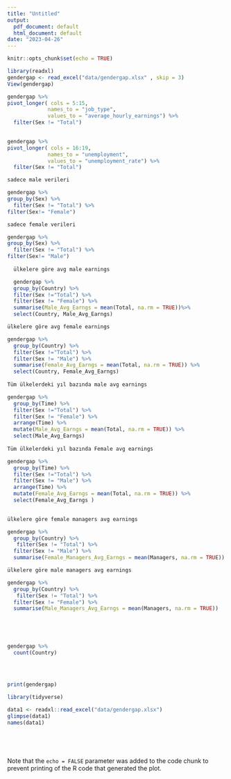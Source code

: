 ```yaml
---
title: "Untitled"
output:
  pdf_document: default
  html_document: default
date: "2023-04-26"
---
```


```r
knitr::opts_chunk$set(echo = TRUE)
```




```r
library(readxl)
gendergap <- read_excel("data/gendergap.xlsx" , skip = 3)
View(gendergap)

gendergap %>%
pivot_longer( cols = 5:15,
             names_to = "job_type",
             values_to = "average_hourly_earnings") %>%
  filter(Sex != "Total")
  

gendergap %>%
pivot_longer( cols = 16:19,
             names_to = "unemployment",
             values_to = "unemployment_rate") %>%
  filter(Sex != "Total")

sadece male verileri

gendergap %>%
group_by(Sex) %>%
  filter(Sex != "Total") %>%
filter(Sex!= "Female")

sadece female verileri

gendergap %>%
group_by(Sex) %>%
  filter(Sex != "Total") %>%
filter(Sex!= "Male")
  
  ülkelere göre avg male earnings

  gendergap %>%
  group_by(Country) %>%
  filter(Sex !="Total") %>%
  filter(Sex != "Female") %>%
  summarise(Male_Avg_Earngs = mean(Total, na.rm = TRUE))%>%
  select(Country, Male_Avg_Earngs)

ülkelere göre avg female earnings

gendergap %>%
  group_by(Country) %>%
  filter(Sex !="Total") %>%
  filter(Sex != "Male") %>%
  summarise(Female_Avg_Earngs = mean(Total, na.rm = TRUE)) %>%
  select(Country, Female_Avg_Earngs)
  
Tüm ülkelerdeki yıl bazında male avg earnings

gendergap %>%
  group_by(Time) %>%
  filter(Sex !="Total") %>%
  filter(Sex != "Female") %>%
  arrange(Time) %>%
  mutate(Male_Avg_Earngs = mean(Total, na.rm = TRUE)) %>%
  select(Male_Avg_Earngs)
  
Tüm ülkelerdeki yıl bazında Female avg earnings

gendergap %>%
  group_by(Time) %>%
  filter(Sex !="Total") %>%
  filter(Sex != "Male") %>%
  arrange(Time) %>%
  mutate(Female_Avg_Earngs = mean(Total, na.rm = TRUE)) %>%
  select(Female_Avg_Earngs )
  

ülkelere göre female managers avg earnings

gendergap %>%
  group_by(Country) %>% 
   filter(Sex != "Total") %>%
  filter(Sex != "Male") %>%
  summarise(Female_Managers_Avg_Earngs = mean(Managers, na.rm = TRUE)) 

ülkelere göre male managers avg earnings

gendergap %>%
  group_by(Country) %>% 
   filter(Sex != "Total") %>%
  filter(Sex != "Female") %>%
  summarise(Male_Managers_Avg_Earngs = mean(Managers, na.rm = TRUE))
  

  


gendergap %>%
  count(Country)
  
  
  

print(gendergap)
```
```r
library(tidyverse)

data1 <- readxl::read_excel("data/gendergap.xlsx")
glimpse(data1)
names(data1)



  

```

Note that the `echo = FALSE` parameter was added to the code chunk to prevent printing of the R code that generated the plot.
